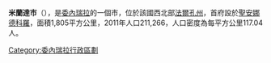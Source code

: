 '''米蘭達市'''（{{lang-es|Municipio Miranda}}），是[[委內瑞拉|委內瑞拉]]的一個市，位於該國西北部[[法爾孔州|法爾孔州]]，首府設於[[聖安娜德科羅|聖安娜德科羅]]，面積1,805平方公里，2011年人口211,266，人口密度為每平方公里117.04人。

{{Venezuela-geo-stub}}
[[Category:委內瑞拉行政區劃|Category:委內瑞拉行政區劃]]